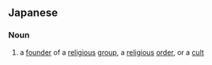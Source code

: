 ==Japanese==
{{ja-kanjitab|宗|祖}}
{{wikipedia|lang=ja}}

===Noun===
{{ja-noun|しゅうそ}}

# a [[founder]] of a [[religious]] [[group]], a [[religious]] [[order]], or a [[cult]]